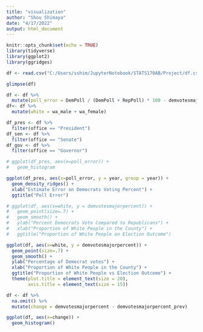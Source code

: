 ```yaml
---
title: "visualization"
author: "Shou Shimaya"
date: "4/17/2022"
output: html_document
---
```


```r
knitr::opts_chunk$set(echo = TRUE)
library(tidyverse)
library(ggplot2)
library(ggridges)
```

```r
df <- read.csv("C:/Users/sshim/JupyterNotebook/STATS170AB/Project/df.csv")
```

```r
glimpse(df)
```

```r
df <- df %>%
  mutate(poll_error = DemPoll / (DemPoll + RepPoll) * 100 - demvotesmajorpercent)
df<- df %>% 
  mutate(white = wa_male + wa_female)
```

```r
df_pres <- df %>% 
  filter(office == "President")
df_sen <- df %>% 
  filter(office == "Senate")
df_gov <- df %>% 
  filter(office == "Governor")
```

```r
# ggplot(df_pres, aes(x=poll_error)) + 
#   geom_histogram

ggplot(df_pres, aes(x=poll_error, y = year, group = year)) +
  geom_density_ridges() +
  xlab("Estimate Error on Democrats Voting Percent") +
  ggtitle("Poll Error")
```

```r
# ggplot(df, aes(x=white, y = demvotesmajorpercent)) + 
#   geom_point(size=.7) +
#   geom_smooth() +
#   ylab("Percent Democrats Vote Compared to Republicans") +
#   xlab("Proportion of White People in the County") +
#   ggtitle("Proportion of White People on Election Outcome")

ggplot(df, aes(x=white, y = demvotesmajorpercent)) + 
  geom_point(size=.7) +
  geom_smooth() +
  ylab("Percentage of Democrat votes") +
  xlab("Proportion of White People in the County") +
  ggtitle("Proportion of White People vs Election Outcome") + 
  theme(plot.title = element_text(size = 20),
        axis.title = element_text(size = 15)) 
```
```r
df <- df %>% 
  na.omit() %>% 
  mutate(change = demvotesmajorpercent - demvotesmajorpercent_prev)
```


```r
ggplot(df, aes(x=change)) + 
  geom_histogram()
```